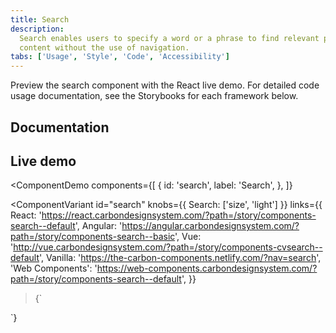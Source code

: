 ```yaml
---
title: Search
description:
  Search enables users to specify a word or a phrase to find relevant pieces of
  content without the use of navigation.
tabs: ['Usage', 'Style', 'Code', 'Accessibility']
---
```


<PageDescription>

Preview the search component with the React live demo. For detailed code usage
documentation, see the Storybooks for each framework below.

</PageDescription>

## Documentation

<Row className="resource-card-group">
<Column colLg={4} colMd={4} noGutterSm>
  <ResourceCard
    subTitle="React"
    href="https://react.carbondesignsystem.com/?path=/story/components-search--default"
    >

<MdxIcon name="react" />

  </ResourceCard>
</Column>
<Column colLg={4} colMd={4} noGutterSm>
  <ResourceCard
      subTitle="Angular (Community)"
      href="https://angular.carbondesignsystem.com/?path=/story/components-search--basic"
      >

<MdxIcon name="angular" />

  </ResourceCard>
</Column>
<Column colLg={4} colMd={4} noGutterSm>
  <ResourceCard
      subTitle="Vue (Community)"
      href="http://vue.carbondesignsystem.com/?path=/story/components-cvsearch--default"
      >

<MdxIcon name="vue" />

  </ResourceCard>
</Column>
<Column colLg={4} colMd={4} noGutterSm>
  <ResourceCard
      subTitle="Web Components (Community)"
      href="https://web-components.carbondesignsystem.com/?path=/story/components-search--default"
      >

<MdxIcon name="webcomponents" />

  </ResourceCard>
</Column>
</Row>

## Live demo

<!-- prettier-ignore-start -->
<ComponentDemo
  components={[
    {
      id: 'search',
      label: 'Search',
    },
  ]}
>
  <ComponentVariant
    id="search"
    knobs={{ Search: ['size', 'light'] }}
    links={{
      React:
        'https://react.carbondesignsystem.com/?path=/story/components-search--default',
      Angular:
        'https://angular.carbondesignsystem.com/?path=/story/components-search--basic',
      Vue: 'http://vue.carbondesignsystem.com/?path=/story/components-cvsearch--default',
      Vanilla: 'https://the-carbon-components.netlify.com/?nav=search',
      'Web Components':
        'https://web-components.carbondesignsystem.com/?path=/story/components-search--default',
    }}
  >{`
<Search
  id="search-1"
  placeHolderText="Search"
/>
  `}</ComponentVariant>
</ComponentDemo>
<!-- prettier-ignore-end -->
